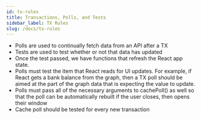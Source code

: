 ```yaml
---
id: tx-rules
title: Transactions, Polls, and Tests
sidebar_label: TX Rules
slug: /docs/tx-rules
---
```


- Polls are used to continually fetch data from an API after a TX
- Tests are used to test whether or not that data has updated
- Once the test passed, we have functions that refresh the React app state.
- Polls must test the item that React reads for UI updates. For example, if React gets a bank balance from the graph, then a TX poll should be aimed at the part of the graph data that is expecting the value to update.
- Polls must pass all of the necessary arguments to cachePoll() as well so that the poll can be automatically rebuilt if the user closes, then opens their window
- Cache poll should be tested for every new transaction
